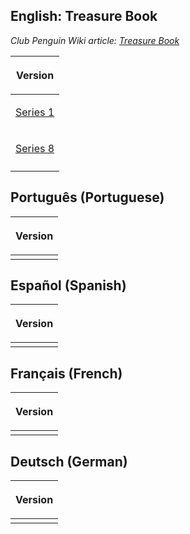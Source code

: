 ==English: Treasure Book==

''Club Penguin Wiki article: [[clubpenguinwiki:Treasure Book|Treasure Book]]''

<center>
{|class="wikitable" border="1"
!colspan="7"|Version
|-
|[[Media:Unlock catalog.swf|Series 1]]
|[[Media:Book02.swf|Series 2]]
|[[Media:Book03.swf|Series 3]]
|[[Media:TreasureBook4.swf|Series 4]]
|[[Media:TreasureBook5.swf|Series 5]]
|[[Media:TreasureBook6.swf|Series 6]]
|[[Media:TreasureBook7.swf|Series 7]]
|-
|[[Media:TreasureBook8.swf|Series 8]]
|[[Media:TreasureBook9.swf|Series 9]]
|[[Media:TreasureBook10.swf|Series 10]]
|[[Media:TreasureBook11.swf|Series 11]]
|[[Media:TreasureBook12.swf|Series 12]]
|[[Media:TreasureBook13.swf|Series 13]]
|{{n/a|Series 14}}
|-
|{{n/a|Series 15}}
|[[Media:TreasureBook16.swf|Series 16]]
|[[Media:TreasureBook17.swf|Series 17]]
|[[Media:TreasureBook18.swf|Series 18]]
|[[Media:TreasureBook19.swf|Series 19]]
|[[Media:TreasureBook20.swf|Series 20]]
|[[Media:TreasureBook21.swf|Series 21]]
|}
</center>

==Português (Portuguese)==

{{OnlyPT}}

<center>
{|class="wikitable" border="1"
!Version
|-
|}
</center>

==Español (Spanish)==

{{OnlyES}}

<center>
{|class="wikitable" border="1"
!Version
|-
|}
</center>

==Français (French)==

{{OnlyFR}}

<center>
{|class="wikitable" border="1"
!Version
|-
|}
</center>

==Deutsch (German)==

{{OnlyDE}}

<center>
{|class="wikitable" border="1"
!Version
|-
|}
</center>
